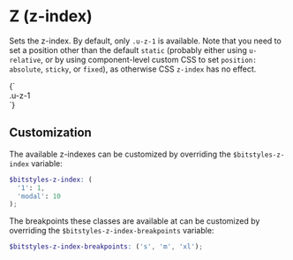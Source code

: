 
<Meta title="Utilities/z" />

# Z (z-index)

Sets the z-index. By default, only `.u-z-1` is available. Note that you need to set a position other than the default `static` (probably either using `u-relative`, or by using component-level custom CSS to set `position: absolute`, `sticky`, or `fixed`), as otherwise CSS `z-index` has no effect.

<Canvas>
  <Story name="z">
    {`
      <div class="u-relative u-z-1">.u-z-1</div>
    `}
  </Story>
</Canvas>

## Customization

The available z-indexes can be customized by overriding the `$bitstyles-z-index` variable:

```scss
$bitstyles-z-index: (
  '1': 1,
  'modal': 10
);
```

The breakpoints these classes are available at can be customized by overriding the `$bitstyles-z-index-breakpoints` variable:

 ```scss
 $bitstyles-z-index-breakpoints: ('s', 'm', 'xl');
 ```

